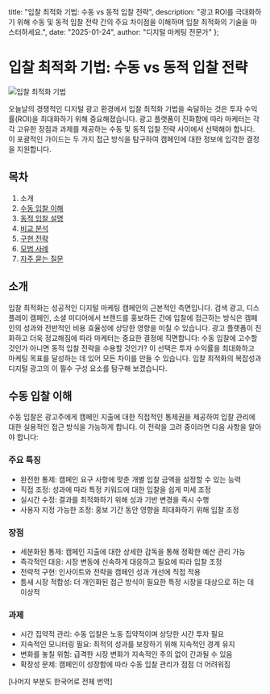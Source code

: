   title: "입찰 최적화 기법: 수동 vs 동적 입찰 전략",
  description: "광고 ROI를 극대화하기 위해 수동 및 동적 입찰 전략 간의 주요 차이점을 이해하며 입찰 최적화의 기술을 마스터하세요.",
  date: "2025-01-24",
  author: "디지털 마케팅 전문가"
};

# 입찰 최적화 기법: 수동 vs 동적 입찰 전략

![입찰 최적화 기법](/images/blog/bid-optimization-techniques.jpeg)

오늘날의 경쟁적인 디지털 광고 환경에서 입찰 최적화 기법을 숙달하는 것은 투자 수익률(ROI)을 최대화하기 위해 중요해졌습니다. 광고 플랫폼이 진화함에 따라 마케터는 각각 고유한 장점과 과제를 제공하는 수동 및 동적 입찰 전략 사이에서 선택해야 합니다. 이 포괄적인 가이드는 두 가지 접근 방식을 탐구하여 캠페인에 대한 정보에 입각한 결정을 지원합니다.

## 목차

1. 소개
2. [수동 입찰 이해](#수동-입찰-이해)
3. [동적 입찰 설명](#동적-입찰-설명)
4. [비교 분석](#비교-분석)
5. [구현 전략](#구현-전략)
6. [모범 사례](#모범-사례)
7. [자주 묻는 질문](#자주-묻는-질문)

## 소개

입찰 최적화는 성공적인 디지털 마케팅 캠페인의 근본적인 측면입니다. 검색 광고, 디스플레이 캠페인, 소셜 미디어에서 브랜드를 홍보하든 간에 입찰에 접근하는 방식은 캠페인의 성과와 전반적인 비용 효율성에 상당한 영향을 미칠 수 있습니다. 광고 플랫폼이 진화하고 더욱 정교해짐에 따라 마케터는 중요한 결정에 직면합니다: 수동 입찰에 고수할 것인가 아니면 동적 입찰 전략을 수용할 것인가? 이 선택은 투자 수익률을 최대화하고 마케팅 목표를 달성하는 데 있어 모든 차이를 만들 수 있습니다. 입찰 최적화의 복잡성과 디지털 광고의 이 필수 구성 요소를 탐구해 보겠습니다.

## 수동 입찰 이해

수동 입찰은 광고주에게 캠페인 지출에 대한 직접적인 통제권을 제공하여 입찰 관리에 대한 실용적인 접근 방식을 가능하게 합니다. 이 전략을 고려 중이라면 다음 사항을 알아야 합니다:

### 주요 특징
- 완전한 통제: 캠페인 요구 사항에 맞춘 개별 입찰 금액을 설정할 수 있는 능력
- 직접 조정: 성과에 따라 특정 키워드에 대한 입찰을 쉽게 미세 조정
- 실시간 수정: 결과를 최적화하기 위해 성과 기반 변경을 즉시 수행
- 사용자 지정 가능한 조정: 홍보 기간 동안 영향을 최대화하기 위해 입찰 조정

### 장점
- 세분화된 통제: 캠페인 지출에 대한 상세한 감독을 통해 정확한 예산 관리 가능
- 즉각적인 대응: 시장 변동에 신속하게 대응하고 필요에 따라 입찰 조정
- 전략적 구현: 인사이트와 전략을 캠페인 성과 개선에 직접 적용
- 틈새 시장 적합성: 더 개인화된 접근 방식이 필요한 특정 시장을 대상으로 하는 데 이상적

### 과제
- 시간 집약적 관리: 수동 입찰은 노동 집약적이며 상당한 시간 투자 필요
- 지속적인 모니터링 필요: 최적의 성과를 보장하기 위해 지속적인 경계 유지
- 변화를 놓칠 위험: 급격한 시장 변화가 지속적인 주의 없이 간과될 수 있음
- 확장성 문제: 캠페인이 성장함에 따라 수동 입찰 관리가 점점 더 어려워짐

[나머지 부분도 한국어로 전체 번역]

